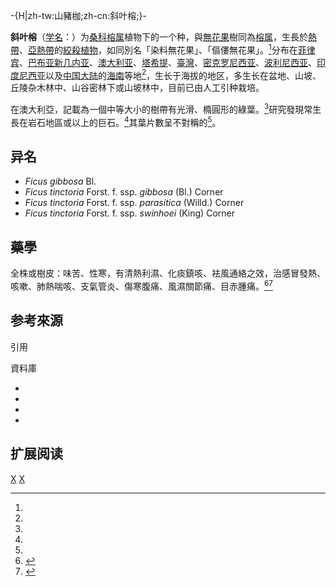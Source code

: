 {{noteTA<!-- 必須放在消歧義連結之後，以免過度轉換 -->
|G1 = 地名
|G2 = LS
}}
-{H|zh-tw:山豬枷;zh-cn:斜叶榕;}- <!-- {{lang|ja|猪}}/ zh-cn:猪 -->
{{Speciesbox
| name = 斜叶榕
| status = 
| status_system = 
| image = Ficus tinctoria.jpg
| genus = Ficus
| species = tinctoria
| authority = [[格奥尔格·福斯特|G. Forst.]], 1786
* 斜叶榕 ''F. t.'' subsp. ''tinctoria''
* [[匍匐斜叶榕|匍匐斜叶榕]] ''F. t.'' subsp. ''swinhoei''
* 斜叶榕 ''F. t.'' subsp. ''gibbosa''
* [[凸尖榕|凸尖榕]] ''F. t.'' subsp. ''parastica''<ref name=PlantListF.tinctoria/><ref name=PlantListF.tinctoria-gibbosa/>
}}

'''斜叶榕'''（[[学名|学名]]：{{lang|la|''Ficus tinctoria''}}）为[[桑科|桑科]][[榕属|榕属]]{{tsl|en|hemiepiphytic|半附生植物|半附生}}植物下的一个种，與[[無花果|無花果]]樹同為[[榕属|榕属]]，生長於[[熱帶|熱帶]]、[[亞熱帶|亞熱帶]]的[[絞殺植物|絞殺植物]]，如同別名「染料無花果」、「傴僂無花果」。<ref name="AustTRFPK6.1"/>分布在[[菲律宾|菲律宾]]、[[巴布亚新几内亚|巴布亚新几内亚]]、[[澳大利亚|澳大利亚]]、[[塔希提|塔希提]]、[[臺灣|臺灣]]、[[密克罗尼西亚|密克罗尼西亚]]、[[波利尼西亚|波利尼西亚]]、[[印度尼西亚|印度尼西亚]]以及[[中国大陆|中国大陆]]的[[海南|海南]]等地<ref name="AustTRFPK6.1"/>，生长于海拔{{convert|200|-|2,400|m}}的地区，多生长在盆地、山坡、丘陵杂木林中、山谷密林下或山坡林中，目前已由人工引种栽培。

在澳大利亞，記載為一個中等大小的樹帶有光滑、橢圓形的綠葉。<ref name="AustTRFPK6.1"/>研究發現常生長在岩石地區或以上的巨石。<ref name="AustTRFPK6.1"/>其葉片數呈不對稱的<ref name=Micronesica40/>。

== 异名 ==
* ''Ficus gibbosa'' Bl.
* ''Ficus tinctoria'' Forst. f. ssp. ''gibbosa'' (Bl.) Corner
* ''Ficus tinctoria'' Forst. f. ssp. ''parasitica'' (Willd.) Corner
* ''Ficus tinctoria'' Forst. f. ssp. ''swinhoei'' (King) Corner

== 藥學 ==
{{medical small}}
全株或樹皮：味苦、性寒，有清熱利濕、化痰鎮咳、袪風通絡之效，治感冒發熱、咳嗽、肺熱喘咳、支氣管炎、傷寒腹痛、風濕關節痛、目赤腫痛。<ref>{{cite web|url=http://ir.cmu.edu.tw/ir/bitstream/310903500/24294/1/00-%E5%AE%8C.pdf|title=(123) 山豬枷 Ficus  tinctoria  FORSTER f.|work=台灣西北海岸藥用植物資源之調查研究|publisher=[[中國醫藥大學|中國醫藥大學]]中國藥學研究所藥用植物學組|author=洪杏林|page=p.33|access-date=2015-04-27|archive-date=2021-08-31|archive-url=https://web.archive.org/web/20210831211124/http://ir.cmu.edu.tw/ir/bitstream/310903500/24294/1/00-%E5%AE%8C.pdf|dead-url=yes}}</ref><ref>{{cite web |url= http://kplant.biodiv.tw/%E5%B1%B1%E8%B1%AC%E6%9E%B7/%E5%B1%B1%E8%B1%AC%E6%9E%B7.htm |title= 山豬枷 |work= 2005年台中縣媒體競賽 |publisher= 認識植物 |author= 莊溪 |access-date= 2015-04-27 |archive-date= 2020-06-28 |archive-url= https://web.archive.org/web/20200628175855/http://kplant.biodiv.tw/%E5%B1%B1%E8%B1%AC%E6%9E%B7/%E5%B1%B1%E8%B1%AC%E6%9E%B7.htm |dead-url= no }}</ref>

== 参考來源 ==
;引用
{{refbegin}}<div class="references-small">{{reflist|31em|refs=
<ref name=PlantListF.tinctoria>{{cite web|url=http://www.theplantlist.org/tpl/record/kew-2812573|title=The Plant List: ''F. tinctoria''|access-date=2015-04-27|archive-date=2020-02-13|archive-url=https://web.archive.org/web/20200213194501/http://www.theplantlist.org/tpl/record/kew-2812573|dead-url=no}}</ref>

<ref name=PlantListF.tinctoria-gibbosa>{{cite web|url=http://www.theplantlist.org/tpl/record/kew-2812576|title=The Plant List: ''F. tinctoria'' subsp. ''gibbosa''|access-date=2015-04-27|archive-date=2020-02-02|archive-url=https://web.archive.org/web/20200202004641/http://www.theplantlist.org/tpl/record/kew-2812576|dead-url=no}}</ref>

<ref name="AustTRFPK6.1">{{cite web |url= http://keys.trin.org.au:8080/key-server/data/0e0f0504-0103-430d-8004-060d07080d04/media/Html/taxon/Ficus_tinctoria.htm |accessdate= 16 Mar 2013 |title= Australian Tropical Rainforest Plants work= Hyland, B. P. M.; Whiffin, T.; Zich, F. A. et al. (Dec 2010). "Factsheet – Ficus tinctoria". |archive-url= https://web.archive.org/web/20110318195547/http://keys.trin.org.au:8080/key-server/data/0e0f0504-0103-430d-8004-060d07080d04/media/Html/taxon/Ficus_tinctoria.htm |archive-date= 2011-03-18 |dead-url= yes }}</ref>

<ref name=Micronesica40>{{cite journal|journal=Micronesica |volume=40 |pages=169–225 |url=http://www.uog.edu/up/micronesica/dynamicdata/assetmanager/images/vol40/11%20franklin.pdf |title=The vegetation and flora of Lakeba, Nayau and Aiwa Islands, Central Lau Group, Fiji |author=Janet Franklin, Gunnar Keppel, and W. Arthur Whistler |year=2008 |deadurl=yes |archiveurl=https://web.archive.org/web/20120213142144/http://www.uog.edu/up/micronesica/dynamicdata/assetmanager/images/vol40/11%20franklin.pdf |archivedate=2012-02-13 }}</ref>
}}
; 資料庫
* {{cite web| url =http://www.bioinfo.cn/db05/KmzwSpecies.php?action=view&id=13680| title =-{斜叶榕}-（原亚种）| work =《中国高等植物数据库全库》| publisher =[[中国科学院微生物研究所|中国科学院微生物研究所]]| author =昆明植物研究所| accessdate =2009-02-24| deadurl =yes| archiveurl =https://web.archive.org/web/20160305065334/http://www.bioinfo.cn/db05/KmzwSpecies.php?action=view&id=13680| archivedate =2016-03-05}}
* {{TaiBNET| zh= 山猪枷 | id=204865 | binomial=Ficus tinctoria | authority=Forst. f., 1786 | var= | accessdate=2013-01-24}}
* {{cite web | url = http://web2.nmns.edu.tw/botany/most/most_detail.php?bid=154&pid=19 | title = -{山豬枷}-，俗名：海榕、Paatii、Pachi（排灣族語） | work =  | publisher = [[國立自然科學博物館|國立自然科學博物館]] | author =  | accessdate = 2015-04-27 }}
* {{cite web | url = http://tpbg.tfri.gov.tw/plants/plants_info.php?rid=227 | title =-{山豬枷}- Ficus tinctoria Forst. f.  | work =  | publisher = [[台北植物園|台北植物園]] | author =   | accessdate = 2015-04-27 }}
</div>{{refend}}

== 扩展阅读 ==
{{refbegin}}
{{commons category|Ficus tinctoria}}
{{refend}}
{{Taxonbar|from=Q1245863}}

[[Category:榕属|X]]
[[Category:1786年描述的植物|X]]